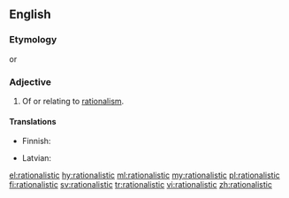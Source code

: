 ==English==

===Etymology===
{{suffix|rationalist|ic|lang=en}} or {{suffix|rational|istic|lang=en}}

===Adjective===
{{en-adj}}

# Of or relating to [[rationalism]].

====Translations====
{{trans-top|relating to rationalism}}
* Finnish: {{t+|fi|rationalistinen}}
{{trans-mid}}
* Latvian: {{t|lv|racionālistisks}}
{{trans-bottom}}

[[el:rationalistic]]
[[hy:rationalistic]]
[[ml:rationalistic]]
[[my:rationalistic]]
[[pl:rationalistic]]
[[fi:rationalistic]]
[[sv:rationalistic]]
[[tr:rationalistic]]
[[vi:rationalistic]]
[[zh:rationalistic]]